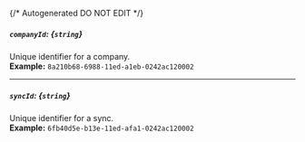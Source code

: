 {/* Autogenerated DO NOT EDIT  */}
##### `companyId`: *{`string`}*
Unique identifier for a company.
<br/>
**Example:** `8a210b68-6988-11ed-a1eb-0242ac120002`

---
##### `syncId`: *{`string`}*
Unique identifier for a sync.
<br/>
**Example:** `6fb40d5e-b13e-11ed-afa1-0242ac120002`


